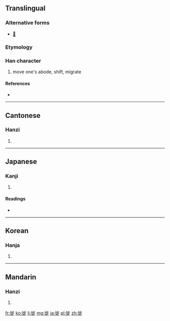 ==Translingual==

===Alternative forms===
* [[𨑭]]

===Etymology===
{{Han compound|辵|止|c1=s|c2=p|t1=walk|ls=psc}}

===Han character===
{{Han char|rn=60|rad=彳|as=08|sn=11|four=2128<sub>1</sub>|canj=竹人卜中人 (HOYLO)}}

# move one's abode, shift, migrate

====References====
* {{Han ref|kx=0368.050|dkj=10142|dj=0692.040|hdz=20827.120|uh=5F99|ud=24473|bh=B170|bd=45424}}

----

==Cantonese==

===Hanzi===
{{yue-hanzi|jyut=|y=saai2}}

# {{defn|lang=yue|sort=彳08}}

----

==Japanese==

===Kanji===
{{ja-kanji|grade=|rs=彳08}}

# {{defn|lang=ja|sort=彳08}}

====Readings====
* {{ja-readings|on=[[し]] (shi)|kun=[[うつる]] (utsuru)}}

----

==Korean==

===Hanja===
{{ko-hanja|hangeul=사|eumhun=|rv=sa|mr=sa|y=sa}}

# {{defn|lang=ko|sort=彳08}}

----

==Mandarin==

===Hanzi===
{{cmn-hanzi|pin=[[cōng]] ([[cong1]]), [[xǐ]] ([[xi3]]), [[zōng]] ([[zong1]]), [[zòng]] ([[zong4]])|wg=ts'ung<sup>1</sup>, hsi<sup>3</sup>, tsung<sup>1</sup>, tsung<sup>4</sup>}}

# {{defn|lang=cmn|sort=彳08}}

[[fr:徙]]
[[ko:徙]]
[[li:徙]]
[[mg:徙]]
[[ja:徙]]
[[pl:徙]]
[[zh:徙]]